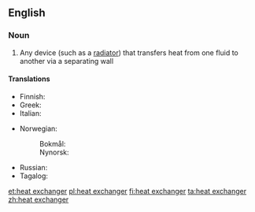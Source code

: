 ==English==

===Noun===
{{wikipedia}}
{{en-noun|head=[[heat]] [[exchanger]]}}

# {{label|en|physics}} Any device (such as a [[radiator]]) that transfers heat from one fluid to another via a separating wall

====Translations====
{{trans-top|device for transferring heat}}
* Finnish: {{t|fi|lämmönvaihdin}}
* Greek: {{t|el|εναλλάκτης θερμότητας|m}}
* Italian: {{t|it|scambiatore di calore|m}}
{{trans-mid}}
* Norwegian: 
*: Bokmål: {{t|nb|varmeveksler|m}}
*: Nynorsk: {{t|nn|varmevekslar|m}}
* Russian: {{t+|ru|теплообме́нник|m}}
* Tagalog: {{t|tl|pampalitang-init}}
{{trans-bottom}}

[[et:heat exchanger]]
[[pl:heat exchanger]]
[[fi:heat exchanger]]
[[ta:heat exchanger]]
[[zh:heat exchanger]]
